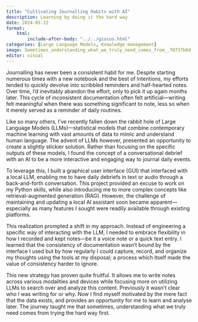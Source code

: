 ```yaml
---
title: "Cultivating Journalling Habits with AI"
description: Learning by doing it the hard way
date: 2024-05-22
format:
    html:    
        include-after-body: "../../giscus.html"
categories: [Large Language Models, Knowledge management]
image: Sometimes_understanding_what_we_truly_need_comes_from__70737b8d-1eb7-4d74-9ebc-939026b92b12.png
editor: visual
---
```


Journalling has never been a consistent habit for me. Despite starting numerous times with a new notebook and the best of intentions, my efforts tended to quickly devolve into scribbled reminders and half-hearted notes. Over time, I'd inevitably abandon the effort, only to pick it up again months later. This cycle of inconsistent documentation often felt artificial—writing felt meaningful when there was something significant to note, less so when it merely served as a reminder of daily routines. 

Like so many others, I've recently fallen down the rabbit hole of Large Language Models (LLMs)—statistical models that combine contemporary machine learning with vast amounts of data to mimic and understand human language. The advent of LLMs however, presented an opportunity to create a slightly stickier solution. Rather than focusing on the specific outputs of these models, I found the concept of a conversational debrief with an AI to be a more interactive and engaging way to journal daily events. 

To leverage this, I built a graphical user interface (GUI) that interfaced with a local LLM, enabling me to have daily debriefs in text or audio through a back-and-forth conversation. This project provided an excuse to work on my Python skills, while also introducing me to more complex concepts like retrieval-augmented generation (RAG). However, the challenge of maintaining and updating a local AI assistant soon became apparent—especially as many features I sought were readily available through existing platforms. 

This realization prompted a shift in my approach. Instead of engineering a specific way of interacting with the LLM, I needed to embrace flexibility in how I recorded and kept notes—be it a voice note or a quick text entry. I learned that the consistency of documentation wasn't bound by the interface I used but by how regularly I could capture, record, and organize my thoughts using the tools at my disposal; a process which itself made the value of consistency harder to ignore. 

This new strategy has proven quite fruitful. It allows me to write notes across various modalities and devices while focusing more on utilizing LLMs to search over and analyze this content. Previously it wasn't clear who I was writing for or why. Now I find myself motivated by the mere fact that the data exists, and provides an opportunity for me to learn and analyse later. The journey taught me that sometimes, understanding what we truly need comes from trying the hard way first.